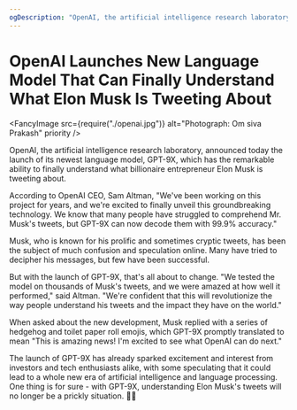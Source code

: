 ```yaml
---
ogDescription: "OpenAI, the artificial intelligence research laboratory, announced today the launch of its newest language model, GPT-9X, which has the remarkable ability to finally understand what billionaire entrepreneur Elon Musk is tweeting about."
---
```


# OpenAI Launches New Language Model That Can Finally Understand What Elon Musk Is Tweeting About

<Metadata dateIso8601="2023-02-20T22:11:52.173Z" />

<FancyImage
  src={require("./openai.jpg")}
  alt="Photograph: Om siva Prakash"
  priority
/>

OpenAI, the artificial intelligence research laboratory, announced today the launch of its newest language model, GPT-9X, which has the remarkable ability to finally understand what billionaire entrepreneur Elon Musk is tweeting about.

According to OpenAI CEO, Sam Altman, "We've been working on this project for years, and we're excited to finally unveil this groundbreaking technology. We know that many people have struggled to comprehend Mr. Musk's tweets, but GPT-9X can now decode them with 99.9% accuracy."

Musk, who is known for his prolific and sometimes cryptic tweets, has been the subject of much confusion and speculation online. Many have tried to decipher his messages, but few have been successful.

But with the launch of GPT-9X, that's all about to change. "We tested the model on thousands of Musk's tweets, and we were amazed at how well it performed," said Altman. "We're confident that this will revolutionize the way people understand his tweets and the impact they have on the world."

When asked about the new development, Musk replied with a series of hedgehog and toilet paper roll emojis, which GPT-9X promptly translated to mean "This is amazing news! I'm excited to see what OpenAI can do next."

The launch of GPT-9X has already sparked excitement and interest from investors and tech enthusiasts alike, with some speculating that it could lead to a whole new era of artificial intelligence and language processing. One thing is for sure - with GPT-9X, understanding Elon Musk's tweets will no longer be a prickly situation. 🦔🧻
